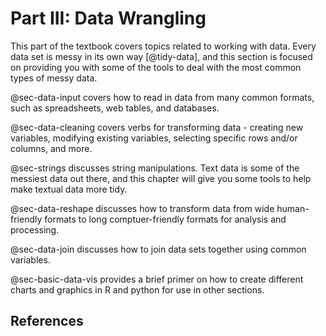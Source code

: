 # Part III: Data Wrangling

This part of the textbook covers topics related to working with data. 
Every data set is messy in its own way [@tidy-data], and this section is focused on providing you with some of the tools to deal with the most common types of messy data.

@sec-data-input covers how to read in data from many common formats, such as spreadsheets, web tables, and databases.

@sec-data-cleaning covers verbs for transforming data - creating new variables, modifying existing variables, selecting specific rows and/or columns, and more.

@sec-strings discusses string manipulations. Text data is some of the messiest data out there, and this chapter will give you some tools to help make textual data more tidy.

@sec-data-reshape discusses how to transform data from wide human-friendly formats to long comptuer-friendly formats for analysis and processing.

@sec-data-join discusses how to join data sets together using common variables.

@sec-basic-data-vis provides a brief primer on how to create different charts and graphics in R and python for use in other sections.

## References {#sec-wrangling-refs}